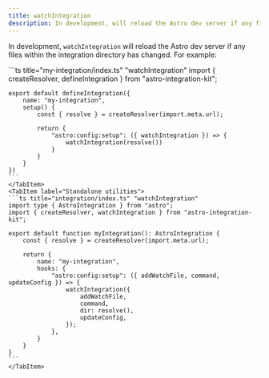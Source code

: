 ```yaml
---
title: watchIntegration
description: In development, will reload the Astro dev server if any files within the integration directory has changed.
---
```


In development, `watchIntegration` will reload the Astro dev server if any files within
the integration directory has changed. For example:

<Tabs>
    <TabItem label="Extended hooks">
	```ts title="my-integration/index.ts" "watchIntegration"
	import { createResolver, defineIntegration } from "astro-integration-kit";

	export default defineIntegration({
		name: "my-integration",
		setup() {
			const { resolve } = createResolver(import.meta.url);

			return {
				"astro:config:setup": ({ watchIntegration }) => {
					watchIntegration(resolve())
				}
			}
		}
	})
	```
	</TabItem>
	<TabItem label="Standalone utilities">
	```ts title="integration/index.ts" "watchIntegration"
	import type { AstroIntegration } from "astro";
	import { createResolver, watchIntegration } from "astro-integration-kit";

	export default function myIntegration(): AstroIntegration {
		const { resolve } = createResolver(import.meta.url);

		return {
			name: "my-integration",
			hooks: {
				"astro:config:setup": ({ addWatchFile, command, updateConfig }) => {
					watchIntegration({
						addWatchFile,
						command,
						dir: resolve(),
						updateConfig,
					});
				},
			}
		}
	}
	``` 
	</TabItem>
</Tabs>